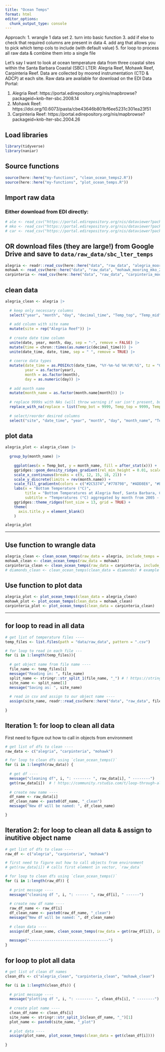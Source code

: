 ```yaml
---
title: "Ocean Temps"
format: html
editor_options: 
  chunk_output_type: console
---
```


Approach: 1. wrangle 1 data set 2. turn into basic function 3. add if else to check that required columns are present in data 4. add arg that allows you to pick which temp cols to include (with default value) 5. for loop to process all raw data & combine them into a single file

Let's say I want to look at ocean temperature data from three coastal sites within the Santa Barbara Coastal (SBC) LTER: Alegria Reef, Mohawk Reef, Carpinteria Reef. Data are collected by moored instrumentation (CTD & ADCP) at each site. Raw data are available for download on the EDI Data Portal:

1.  Alegria Reef: https://portal.edirepository.org/nis/mapbrowse?packageid=knb-lter-sbc.2008.14
2.  Mohawk Reef: https://doi.org/10.6073/pasta/cbe43646b801bf6ee5231c301ea23f51
3.  Carpinteria Reef: https://portal.edirepository.org/nis/mapbrowse?packageid=knb-lter-sbc.2004.26

## **Load libraries**

```r
library(tidyverse)
library(naniar)
```

## **Source functions**

```r
source(here::here("my-functions", "clean_ocean_temps2.R"))
source(here::here("my-functions", "plot_ocean_temps.R"))
```

## **Import raw data**

### Either download from EDI directly:

```r
# ale <- read_csv("https://portal.edirepository.org/nis/dataviewer?packageid=knb-lter-sbc.2008.14&entityid=15c25abf9bb72e2017301fa4e5b2e0d4")
# mko <- read_csv("https://portal.edirepository.org/nis/dataviewer?packageid=knb-lter-sbc.2007.16&entityid=02629ecc08a536972dec021f662428aa")
# car <- read_csv("https://portal.edirepository.org/nis/dataviewer?packageid=knb-lter-sbc.2004.26&entityid=1d7769e33145ba4f04aa0b0a3f7d4a76")
```

## OR download files (they are large!) from Google Drive and save to `data/raw_data/sbc_lter_temps`

```r
alegria <- readr::read_csv(here::here("data", "raw_data", "alegria_mooring_ale_20210617.csv"))
mohawk <- read_csv(here::here("data", "raw_data", "mohawk_mooring_mko_20220330.csv"))
carpinteria <- read_csv(here::here("data", "raw_data", "carpinteria_mooring_car_20220330.csv"))
```

## clean data

```r
alegria_clean <- alegria |> 
  
  # keep only necessary columns
  select("year", "month", "day", "decimal_time", "Temp_top", "Temp_mid", "Temp_bot") |>
  
  # add column with site name
  mutate(site = rep("Alegria Reef")) |> 
  
  # create date time column
  unite(date, year, month, day, sep = "-", remove = FALSE) |> 
  mutate(time = chron::times(as.numeric(decimal_time))) |> 
  unite(date_time, date, time, sep = " ", remove = TRUE) |> 
  
  # coerce data types
  mutate(date_time = as.POSIXct(date_time, "%Y-%m-%d %H:%M:%S", tz = "GMT"),
         year = as.factor(year),
         month = as.factor(month),
         day = as.numeric(day)) |>
  
  # add month name
  mutate(month_name = as.factor(month.name[month])) |>
  
  # replace 9999s with NAs (will throw warning if var isn't present, but still execute)
  replace_with_na(replace = list(Temp_bot = 9999, Temp_top = 9999, Temp_mid = 9999)) |> 
  
  # select/reorder desired columns
  select("site", "date_time", "year", "month", "day", "month_name", "Temp_bot", "Temp_mid", "Temp_top")

```

## plot data

```r
alegria_plot <- alegria_clean |> 
  
  group_by(month_name) |> 
  
    ggplot(aes(x = Temp_bot, y = month_name, fill = after_stat(x))) +
    ggridges::geom_density_ridges_gradient(rel_min_height = 0.01, scale = 3) + 
    scale_x_continuous(breaks = c(9, 12, 15, 18, 21)) +
    scale_y_discrete(limits = rev(month.name)) + 
    scale_fill_gradientn(colors = c("#2C5374","#778798", "#ADD8E6", "#EF8080", "#8B3A3A"), name = "Temp. (°C)") +
    labs(x = "Bottom Temperature (°C)",
         title = "Bottom Temperatures at Alegria Reef, Santa Barbara, CA",
         subtitle = "Temperatures (°C) aggregated by month from 2005 - 2022") +
    ggridges::theme_ridges(font_size = 13, grid = TRUE) +
    theme(
      axis.title.y = element_blank()
    )

alegria_plot
```

------------------------------------------------------------------------

## Use function to wrangle data

```r
alegria_clean <- clean_ocean_temps(raw_data = alegria, include_temps = c("Temp_bot"))
mohawk_clean <- clean_ocean_temps(raw_data = mohawk)
carpinteria_clean <- clean_ocean_temps(raw_data = carpinteria, include_temps = c("Temp_mid", "Temp_bot"))
# diamonds_clean <- clean_ocean_temps(clean_data = diamonds) # example of data our function won't accept
```

## Use function to plot data

```r
alegria_plot <- plot_ocean_temps(clean_data = alegria_clean)
mohawk_plot <- plot_ocean_temps(clean_data = mohawk_clean)
carpinteria_plot <- plot_ocean_temps(clean_data = carpinteria_clean)
```

------------------------------------------------------------------------

## for loop to read in all data

```r
# get list of temperature files ----
temp_files <- list.files(path = "data/raw_data", pattern = ".csv")

# for loop to read in each file ---
for (i in 1:length(temp_files)){
  
  # get object name from file name ----
  file_name <- temp_files[i]
  message("Reading in: ", file_name)
  split_name <- stringr::str_split_1(file_name, "_") # ! https://stringr.tidyverse.org/reference/str_split.html !
  site_name <- split_name[1] 
  message("Saving as: ", site_name)
  
  # read in csv and assign to our object name ----
  assign(site_name, readr::read_csv(here::here("data", "raw_data", file_name))) # ! https://statisticsglobe.com/r-write-read-multiple-csv-files-for-loop !
  
}
```

## Iteration 1: for loop to clean all data

First need to figure out how to call in objects from environment

```r
# get list of dfs to clean ----
raw_data <- c("alegria", "carpinteria", "mohawk")

# for loop to clean dfs using `clean_ocean_temps()`
for (i in 1:length(raw_data)) {
  
  # get df ----
  message("cleaning df", i, ": -------- ", raw_data[i], " --------")
  get(raw_data[i])  # ! https://community.rstudio.com/t/loop-through-all-dfs-in-environment/70943 !
  
  # create new name ----
  df_name <- raw_data[i]
  df_clean_name <- paste0(df_name, "_clean")
  message("New df will be named: ", df_clean_name)

}
```

## Iteration 2: for loop to clean all data & assign to inutitive object name

```r
# get list of dfs to clean ----
raw_df <- c("alegria", "carpinteria", "mohawk")

# first need to figure out how to call objects from environment
# get(raw_data[i]) # calls first element in vector, `raw_data` 

# for loop to clean dfs using `clean_ocean_temps()`
for (i in 1:length(raw_df)) {
  
  # print message ----
  message("cleaning df ", i, ": ------ ", raw_df[i], " ------")
  
  # create new df name ----
  raw_df_name <- raw_df[i]
  df_clean_name <- paste0(raw_df_name, "_clean")
  message("New df will be named: ", df_clean_name)
  
  # clean data ----
  assign(df_clean_name, clean_ocean_temps(raw_data = get(raw_df[i]), include_temps = c("Temp_top", "Temp_bot")))
  
  message("------------------------------------")
}
```

## for loop to plot all data

```r
# get list of clean df names
clean_dfs <- c("alegria_clean", "carpinteria_clean", "mohawk_clean")

for (i in 1:length(clean_dfs)) {
  
  # print message ----
  message("plotting df ", i, ": -------- ", clean_dfs[i], " --------")
  
  # create plot name ----
  clean_df_name <- clean_dfs[i]
  site_name <- stringr::str_split_1(clean_df_name, "_")[1]
  plot_name <- paste0(site_name, "_plot")
  
  # plot data ----
  assign(plot_name, plot_ocean_temps(clean_data = get(clean_df[i])))
  
}

```

